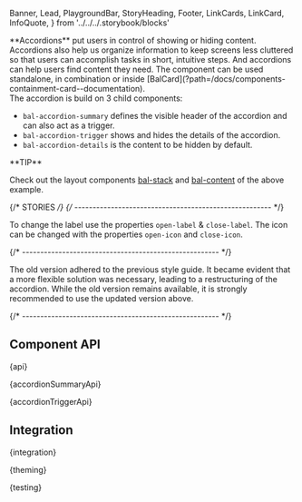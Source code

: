   Banner,
  Lead,
  PlaygroundBar,
  StoryHeading,
  Footer,
  LinkCards,
  LinkCard,
  InfoQuote,
} from '../../../.storybook/blocks'

<Meta of={AccordionStories} />

<StoryHeading of={AccordionStories.Basic} hidden></StoryHeading>

<Banner of={AccordionStories} />

<Lead>
  **Accordions** put users in control of showing or hiding content. Accordions also help us organize information to keep
  screens less cluttered so that users can accomplish tasks in short, intuitive steps. And accordions can help users
  find content they need. The component can be used standalone, in combination or inside
  [BalCard](?path=/docs/components-containment-card--documentation).
</Lead>
<br />
The accordion is build on 3 child components:

- `bal-accordion-summary` defines the visible header of the accordion and can also act as a trigger.
- `bal-accordion-trigger` shows and hides the details of the accordion.
- `bal-accordion-details` is the content to be hidden by default.

<Canvas of={AccordionStories.Basic} sourceState="shown" />

<PlaygroundBar of={AccordionStories.Basic}></PlaygroundBar>

<InfoQuote>
**TIP**

Check out the layout components [bal-stack](?path=/docs/components-layout-stack--basic) and [bal-content](?path=/docs/components-layout-content--basic) of the above example.

</InfoQuote>

{/* STORIES */}
{/* ------------------------------------------------------ */}

<StoryHeading of={AccordionStories.ButtonAccordion}></StoryHeading>

To change the label use the properties `open-label` & `close-label`. The icon can be changed with the properties `open-icon` and `close-icon`.

<Canvas of={AccordionStories.ButtonAccordion} />

{/* ------------------------------------------------------ */}

<StoryHeading of={AccordionStories.OldVersion}></StoryHeading>

The old version adhered to the previous style guide. It became evident that a more flexible solution
was necessary, leading to a restructuring of the accordion.
While the old version remains available, it is strongly recommended to use the updated version above.

<Canvas of={AccordionStories.OldVersion} />

{/* ------------------------------------------------------ */}

## Component API


<Markdown>{api}</Markdown>


<Markdown>{accordionSummaryApi}</Markdown>


<Markdown>{accordionTriggerApi}</Markdown>

## Integration


<Markdown>{integration}</Markdown>


<Markdown>{theming}</Markdown>


<Markdown>{testing}</Markdown>

<Footer />

